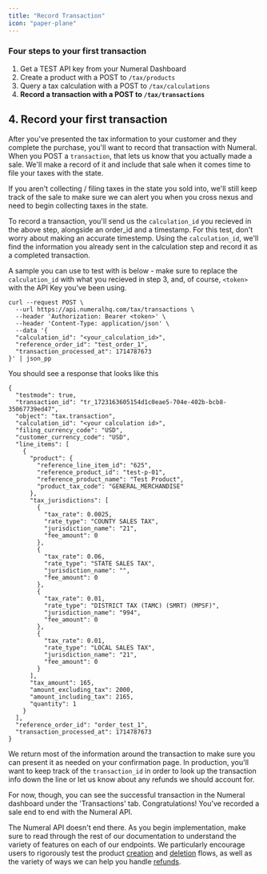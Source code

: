 ```yaml
---
title: "Record Transaction"
icon: "paper-plane"
---
```


### Four steps to your first transaction

1. Get a TEST API key from your Numeral Dashboard
2. Create a product with a POST to `/tax/products`
3. Query a tax calculation with a POST to `/tax/calculations`
4. **Record a transaction with a POST to `/tax/transactions`**

## 4. Record your first transaction

After you've presented the tax information to your customer and they complete the purchase, you'll want to record that transaction with Numeral. When you POST a `transaction`, that lets us know that you actually made a sale. We'll make a record of it and include that sale when it comes time to file your taxes with the state.

If you aren't collecting / filing taxes in the state you sold into, we'll still keep track of the sale to make sure we can alert you when you cross nexus and need to begin collecting taxes in the state.

To record a transaction, you'll send us the `calculation_id` you recieved in the above step, alongside an order_id and a timestamp. For this test, don't worry about making an accurate timestemp. Using the `calculation_id`, we'll find the information you already sent in the calculation step and record it as a completed transaction.

A sample you can use to test with is below - make sure to replace the `calculation_id` with what you recieved in step 3, and, of course, `<token>` with the API Key you've been using.

```cURL cURL
curl --request POST \
  --url https://api.numeralhq.com/tax/transactions \
  --header 'Authorization: Bearer <token>' \
  --header 'Content-Type: application/json' \
  --data '{
  "calculation_id": "<your_calculation_id>",
  "reference_order_id": "test_order_1",
  "transaction_processed_at": 1714787673
}' | json_pp
```

You should see a response that looks like this

```cURL cURL
{
  "testmode": true,
  "transaction_id": "tr_1723163605154d1c0eae5-704e-402b-bcb8-35067739ed47",
  "object": "tax.transaction",
  "calculation_id": "<your calculation id>",
  "filing_currency_code": "USD",
  "customer_currency_code": "USD",
  "line_items": [
    {
      "product": {
        "reference_line_item_id": "625",
        "reference_product_id": "test-p-01",
        "reference_product_name": "Test Product",
        "product_tax_code": "GENERAL_MERCHANDISE"
      },
      "tax_jurisdictions": [
        {
          "tax_rate": 0.0025,
          "rate_type": "COUNTY SALES TAX",
          "jurisdiction_name": "21",
          "fee_amount": 0
        },
        {
          "tax_rate": 0.06,
          "rate_type": "STATE SALES TAX",
          "jurisdiction_name": "",
          "fee_amount": 0
        },
        {
          "tax_rate": 0.01,
          "rate_type": "DISTRICT TAX (TAMC) (SMRT) (MPSF)",
          "jurisdiction_name": "994",
          "fee_amount": 0
        },
        {
          "tax_rate": 0.01,
          "rate_type": "LOCAL SALES TAX",
          "jurisdiction_name": "21",
          "fee_amount": 0
        }
      ],
      "tax_amount": 165,
      "amount_excluding_tax": 2000,
      "amount_including_tax": 2165,
      "quantity": 1
    }
  ],
  "reference_order_id": "order_test_1",
  "transaction_processed_at": 1714787673
}
```

We return most of the information around the transaction to make sure you can present it as needed on your confirmation page. In production, you'll want to keep track of the `transaction_id` in order to look up the transaction info down the line or let us know about any refunds we should account for.

For now, though, you can see the successful transaction in the Numeral dashboard under the 'Transactions' tab. Congratulations! You've recorded a sale end to end with the Numeral API.

The Numeral API doesn't end there. As you begin implementation, make sure to read through the rest of our documentation to understand the variety of features on each of our endpoints. We particularly encourage users to rigorously test the product [creation](/api-reference/endpoint/products) and [deletion](/api-reference/endpoint/delete_product) flows, as well as the variety of ways we can help you handle [refunds](/api-reference/endpoint/refunds).
